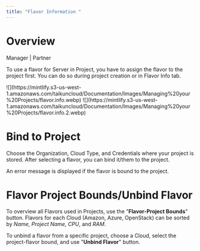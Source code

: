 ```yaml
---
title: "Flavor Information "
---
```


# Overview

<Icon icon="user-tie" iconType="solid" /> Manager | <Icon icon="handshake" iconType="solid" /> Partner

<Note>To use a flavor for Server in Project, you have to assign the flavor to the project first. You can do so during project creation or in Flavor Info tab.</Note>

<Frame caption="Flavor Information">
  ![](https://mintlify.s3-us-west-1.amazonaws.com/taikuncloud/Documentation/Images/Managing%20your%20Projects/flavor.info.webp)
</Frame>

<Frame caption="Flavor-Project Bounds">
  ![](https://mintlify.s3-us-west-1.amazonaws.com/taikuncloud/Documentation/Images/Managing%20your%20Projects/flavor.info.2.webp)
</Frame>

# Bind to Project

Choose the Organization, Cloud Type, and Credentials where your project is stored. After selecting a flavor, you can bind it/them to the project.

An error message is displayed if the flavor is bound to the project.

# Flavor Project Bounds/Unbind Flavor

To overview all Flavors used in Projects, use the "**Flavor-Project Bounds**" button. Flavors for each Cloud (Amazon, Azure, OpenStack) can be sorted by *Name, Project Name, CPU*, and *RAM*.

To unbind a flavor from a specific project, choose a Cloud, select the project-flavor bound, and use "**Unbind Flavor**" button.